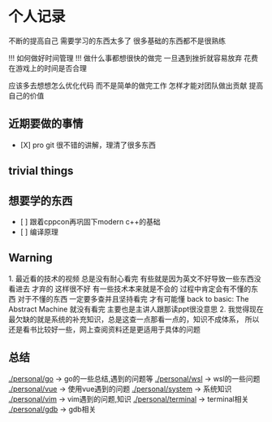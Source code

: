 = 个人记录 =
不断的提高自己
需要学习的东西太多了 
很多基础的东西都不是很熟练

!!! 如何做好时间管理 !!!
做什么事都想很快的做完 一旦遇到挫折就容易放弃
花费在游戏上的时间是否合理

应该多去想想怎么优化代码 而不是简单的做完工作
怎样才能对团队做出贡献 提高自己的价值

== 近期要做的事情 ==
* [X] pro git 很不错的讲解，理清了很多东西

== trivial things ==

== 想要学的东西 ==
* [ ] 跟着cppcon再巩固下modern c++的基础
* [ ] 编译原理

== Warning ==
1. 最近看的技术的视频 总是没有耐心看完 有些就是因为英文不好导致一些东西没看进去 才弃的 这样很不好
有一些技术本来就是不会的 过程中肯定会有不懂的东西 对于不懂的东西 一定要多查并且坚持看完 才有可能懂
back to basic: The Abstract Machine 就没有看完 主要也是主讲人跟那读ppt很没意思
2. 我觉得现在最欠缺的就是系统的补充知识，总是这查一点那看一点的，知识不成体系，
所以还是看书比较好一些，网上查阅资料还是更适用于具体的问题

== 总结 ==
[[./personal/go]] -> go的一些总结,遇到的问题等
[[./personal/wsl]] -> wsl的一些问题
[[./personal/vue]] -> 使用vue遇到的问题
[[./personal/system]] -> 系统知识
[[./personal/vim]] -> vim遇到的问题,知识
[[./personal/terminal]] -> terminal相关
[[./personal/gdb]] -> gdb相关
